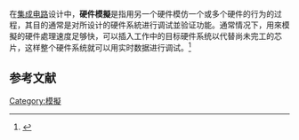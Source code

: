在[[集成电路|集成电路]]设计中，'''硬件模擬'''是指用另一个硬件模仿一个或多个硬件的行为的过程，其目的通常是对所设计的硬件系統进行调试並验证功能。通常情况下，用來模擬的硬件處理速度足够快，可以插入工作中的目标硬件系统以代替尚未完工的芯片，这样整个硬件系统就可以用实时数据进行调试。<ref>{{cite web|url=http://www.tek.com/document/whitepaper/break-through-your-asic-prototyping-bottlenecks | title=Break Through Your ASIC Prototyping Bottlenecks| date= 2012-10-23|accessdate=2012-10-30}}</ref>

==参考文献==
{{reflist}}

[[Category:模擬|Category:模擬]]